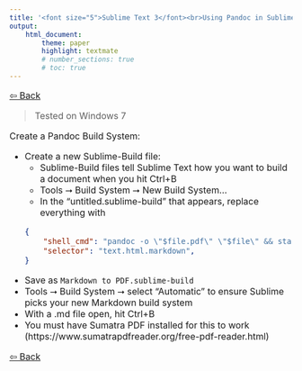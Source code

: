 ```yaml
---
title: '<font size="5">Sublime Text 3</font><br>Using Pandoc in Sublime Text'
output:
    html_document:
        theme: paper
        highlight: textmate
        # number_sections: true
        # toc: true
---
```

<font size="3">

[⇦ Back](../sublime_text.html)

> Tested on Windows 7

Create a Pandoc Build System:

- Create a new Sublime-Build file:
    - Sublime-Build files tell Sublime Text how you want to build a document when you hit Ctrl+B
    - Tools ⭢ Build System ⭢ New Build System...
    - In the "untitled.sublime-build" that appears, replace everything with
    ```json
    {
        "shell_cmd": "pandoc -o \"$file.pdf\" \"$file\" && start SumatraPDF \"$file.pdf\"",
        "selector": "text.html.markdown",
    }
    ```
- Save as `Markdown to PDF.sublime-build`
- Tools ⭢ Build System ⭢ select "Automatic" to ensure Sublime picks your new Markdown build system
- With a .md file open, hit Ctrl+B
- You must have Sumatra PDF installed for this to work (https://www.sumatrapdfreader.org/free-pdf-reader.html)

[⇦ Back](../sublime_text.html)

</font>
